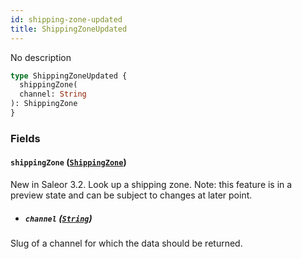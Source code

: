 ```yaml
---
id: shipping-zone-updated
title: ShippingZoneUpdated
---
```



No description

```graphql
type ShippingZoneUpdated {
  shippingZone(
  channel: String
): ShippingZone
}
```


### Fields

#### `shippingZone` ([`ShippingZone`](../../../developer/api-reference/objects/shipping-zone))

New in Saleor 3.2. Look up a shipping zone. Note: this feature is in a preview state and can be subject to changes at later point.
- ##### `channel` ([`String`](../../../developer/api-reference/scalars/string))

Slug of a channel for which the data should be returned.





